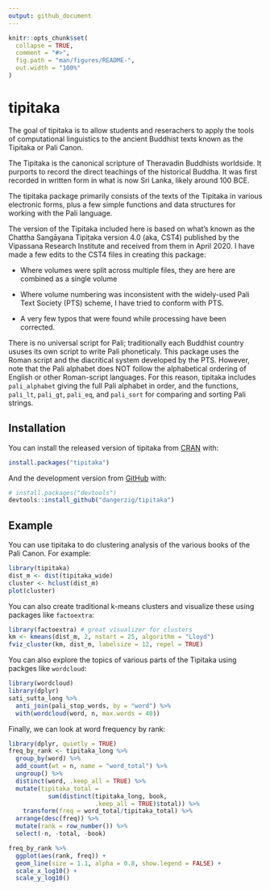 ```yaml
---
output: github_document
---
```


<!-- README.md is generated from README.Rmd. Please edit that file -->

```r
knitr::opts_chunk$set(
  collapse = TRUE,
  comment = "#>",
  fig.path = "man/figures/README-",
  out.width = "100%"
)
```

# tipitaka

<!-- badges: start -->
<!-- badges: end -->

The goal of tipitaka is to allow students and reserachers to apply the tools of computational linguistics to the ancient Buddhist texts known as the Tipitaka or Pali Canon. 

The Tipitaka is the canonical scripture of Theravadin Buddhists worldside. It purports to record the direct teachings of the historical Buddha. It was first recorded in written form in what is now Sri Lanka, likely around 100 BCE.

The tipitaka package primarily consists of the texts of the Tipitaka in various electronic forms, plus a few simple functions and data structures for working with the Pali language. 

The version of the Tipitaka included here is based on what's known as the Chattha Sangāyana Tipiṭaka version 4.0 (aka, CST4) published by the Vipassana Research Institute and received from them in April 2020. I have made a few edits to the CST4 files in creating this package:

* Where volumes were split across multiple files, they are here are combined as a single volume

* Where volume numbering was inconsistent with the widely-used Pali Text Society (PTS) scheme, I have tried to conform with PTS.

* A very few typos that were found while processing have been corrected.

There is no universal script for Pali; traditionally each Buddhist country ususes its own script to write Pali phoneticaly. This package uses the Roman script and the diacritical system developed by the PTS. However, note that the Pali alphabet does NOT follow the alphabetical ordering of English or other Roman-script languages. For this reason, tipitaka includes `pali_alphabet` giving the full Pali alphabet in order, and the functions, `pali_lt`, `pali_gt`, `pali_eq`, and `pali_sort` for comparing and sorting Pali strings.

## Installation

You can install the released version of tipitaka from [CRAN](https://CRAN.R-project.org) with:

``` r
install.packages("tipitaka")
```

And the development version from [GitHub](https://github.com/) with:

``` r
# install.packages("devtools")
devtools::install_github("dangerzig/tipitaka")
```
## Example

You can use tipitaka to do clustering analysis of the various books of the Pali Canon. For example:

```r
library(tipitaka)
dist_m <- dist(tipitaka_wide)
cluster <- hclust(dist_m)
plot(cluster)
```

You can also create traditional k-means clusters and visualize these using packages like `factoextra`:

```r
library(factoextra) # great visualizer for clusters
km <- kmeans(dist_m, 2, nstart = 25, algorithm = "Lloyd")
fviz_cluster(km, dist_m, labelsize = 12, repel = TRUE)
```

You can also explore the topics of various parts of the Tipitaka using packges like `wordcloud`:

```r
library(wordcloud)
library(dplyr)
sati_sutta_long %>%
  anti_join(pali_stop_words, by = "word") %>%
  with(wordcloud(word, n, max.words = 40)) 
```

Finally, we can look at word frequency by rank:
```r
library(dplyr, quietly = TRUE)
freq_by_rank <- tipitaka_long %>%
  group_by(word) %>%
  add_count(wt = n, name = "word_total") %>%
  ungroup() %>%
  distinct(word, .keep_all = TRUE) %>%
  mutate(tipitaka_total =  
           sum(distinct(tipitaka_long, book, 
                        .keep_all = TRUE)$total)) %>%
    transform(freq = word_total/tipitaka_total) %>%
  arrange(desc(freq)) %>%
  mutate(rank = row_number()) %>%
  select(-n, -total, -book)

freq_by_rank %>%
  ggplot(aes(rank, freq)) +
  geom_line(size = 1.1, alpha = 0.8, show.legend = FALSE) +
  scale_x_log10() +
  scale_y_log10()
```

